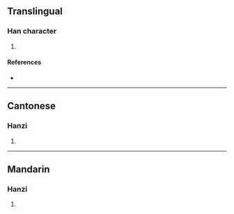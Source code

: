 {{character info/new}}
==Translingual==

===Han character===
{{Han char|rn=75|rad=木|as=09|sn=13|four=37904|canj=IORD|ids=⿱次呆}}

# {{defn|Han|sort=木09}}

====References====
* {{Han ref|kx=0542.030|dkj=15182|dj=0929.090|hdz=21254.170|uh=6976|ud=26998|bh=DDE5|bd=56805}}

----

==Cantonese==

===Hanzi===
{{yue-hanzi|jyut=[[zit3]]|y=jit3}}

# {{defn|lang=yue|sort=木09}}

----

==Mandarin==

===Hanzi===
{{cmn-hanzi|pin=[[jié]] ([[jie2]])|wg=chieh<sup>2</sup>}}

# {{defn|lang=cmn|sort=木09}}